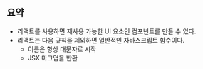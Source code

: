 ## 요약

- 리액트를 사용하면 재사용 가능한 UI 요소인 컴포넌트를 만들 수 있다.
- 리액트는 다음 규칙을 제외하면 일반적인 자바스크립트 함수이다.
    - 이름은 항상 대문자로 시작
    - JSX 마크업을 반환